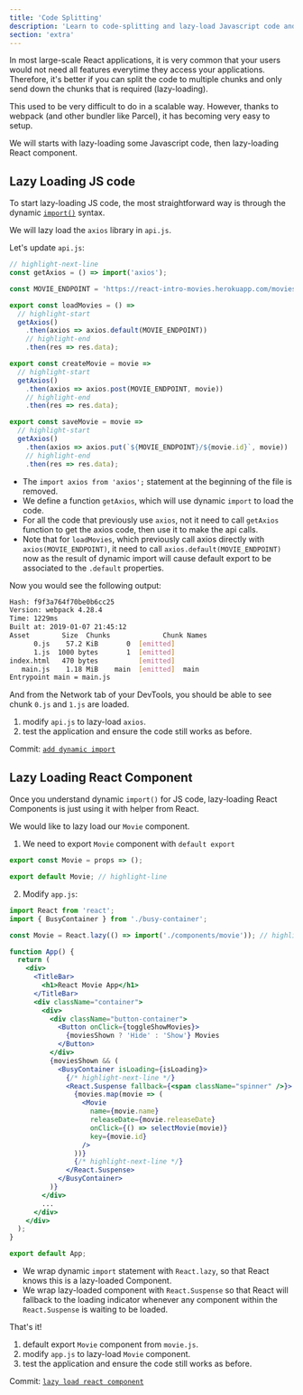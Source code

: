 ```yaml
---
title: 'Code Splitting'
description: 'Learn to code-splitting and lazy-load Javascript code and React component.'
section: 'extra'
---
```


In most large-scale React applications, it is very common that your users would not need all features everytime they access your applications. Therefore, it's better if you can split the code to multiple chunks and only send down the chunks that is required (lazy-loading).

This used to be very difficult to do in a scalable way. However, thanks to webpack (and other bundler like Parcel), it has becoming very easy to setup.

We will starts with lazy-loading some Javascript code, then lazy-loading React component.

## Lazy Loading JS code

To start lazy-loading JS code, the most straightforward way is through the dynamic [`import()`][dynamic-import] syntax.

We will lazy load the `axios` library in `api.js`.

Let's update `api.js`:

```javascript
// highlight-next-line
const getAxios = () => import('axios');

const MOVIE_ENDPOINT = 'https://react-intro-movies.herokuapp.com/movies';

export const loadMovies = () =>
  // highlight-start
  getAxios()
    .then(axios => axios.default(MOVIE_ENDPOINT))
    // highlight-end
    .then(res => res.data);

export const createMovie = movie =>
  // highlight-start
  getAxios()
    .then(axios => axios.post(MOVIE_ENDPOINT, movie))
    // highlight-end
    .then(res => res.data);

export const saveMovie = movie =>
  // highlight-start
  getAxios()
    .then(axios => axios.put(`${MOVIE_ENDPOINT}/${movie.id}`, movie))
    // highlight-end
    .then(res => res.data);
```

- The `import axios from 'axios';` statement at the beginning of the file is removed.
- We define a function `getAxios`, which will use dynamic `import` to load the code.
- For all the code that previously use `axios`, not it need to call `getAxios` function to get the axios code, then use it to make the api calls.
- Note that for `loadMovies`, which previously call axios directly with `axios(MOVIE_ENDPOINT)`, it need to call `axios.default(MOVIE_ENDPOINT)` now as the result of dynamic import will cause default export to be associated to the `.default` properties.

Now you would see the following output:

```bash
Hash: f9f3a764f70be0b6cc25
Version: webpack 4.28.4
Time: 1229ms
Built at: 2019-01-07 21:45:12
Asset        Size  Chunks             Chunk Names
      0.js    57.2 KiB       0  [emitted]
      1.js  1000 bytes       1  [emitted]
index.html   470 bytes          [emitted]
   main.js    1.18 MiB    main  [emitted]  main
Entrypoint main = main.js
```

And from the Network tab of your DevTools, you should be able to see chunk `0.js` and `1.js` are loaded.

<Exercise title="Do It: lazy loading ajax call code">

1.  modify `api.js` to lazy-load `axios`.
1.  test the application and ensure the code still works as before.

</Exercise>

<aside>

Commit: [`add dynamic import`](https://github.com/malcolm-kee/react-movie-app-v2/commit/55cfe8ae71ccfa452f0d7fd7e6f0d6ba733089d2)

</aside>

## Lazy Loading React Component

Once you understand dynamic `import()` for JS code, lazy-loading React Components is just using it with helper from React.

We would like to lazy load our `Movie` component.

1.  We need to export `Movie` component with `default export`

```javascript
export const Movie = props => ();

export default Movie; // highlight-line
```

2.  Modify `app.js`:

```jsx
import React from 'react';
import { BusyContainer } from './busy-container';

const Movie = React.lazy(() => import('./components/movie')); // highlight-line

function App() {
  return (
    <div>
      <TitleBar>
        <h1>React Movie App</h1>
      </TitleBar>
      <div className="container">
        <div>
          <div className="button-container">
            <Button onClick={toggleShowMovies}>
              {moviesShown ? 'Hide' : 'Show'} Movies
            </Button>
          </div>
          {moviesShown && (
            <BusyContainer isLoading={isLoading}>
              {/* highlight-next-line */}
              <React.Suspense fallback={<span className="spinner" />}>
                {movies.map(movie => (
                  <Movie
                    name={movie.name}
                    releaseDate={movie.releaseDate}
                    onClick={() => selectMovie(movie)}
                    key={movie.id}
                  />
                ))}
                {/* highlight-next-line */}
              </React.Suspense>
            </BusyContainer>
          )}
        </div>
        ...
      </div>
    </div>
  );
}

export default App;
```

- We wrap dynamic `import` statement with `React.lazy`, so that React knows this is a lazy-loaded Component.
- We wrap lazy-loaded component with `React.Suspense` so that React will fallback to the loading indicator whenever any component within the `React.Suspense` is waiting to be loaded.

That's it!

<Exercise title="Do It: lazy loading React Component">

1.  default export `Movie` component from `movie.js`.
1.  modify `app.js` to lazy-load `Movie` component.
1.  test the application and ensure the code still works as before.

</Exercise>

<aside>

Commit: [`lazy load react component`](https://github.com/malcolm-kee/react-movie-app-v2/commit/ec5994ed5df96b0ba7cfe1b68fd3c621f4238cdf)

</aside>

[dynamic-import]: https://developers.google.com/web/updates/2017/11/dynamic-import
[webpack-dynamic-imports]: https://webpack.js.org/guides/code-splitting/#dynamic-imports
